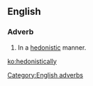 ==English==

===Adverb===
{{en-adv}}

# In a [[hedonistic]] manner.

[[Category:English adverbs]]

[[ko:hedonistically]]